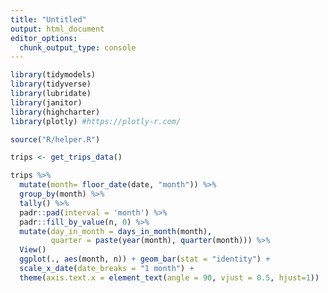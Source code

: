 ```yaml
---
title: "Untitled"
output: html_document
editor_options: 
  chunk_output_type: console
---
```


```r
library(tidymodels)
library(tidyverse)
library(lubridate)
library(janitor)
library(highcharter)
library(plotly) #https://plotly-r.com/

source("R/helper.R")

trips <- get_trips_data()

```


```r

trips %>% 
  mutate(month= floor_date(date, "month")) %>%
  group_by(month) %>%
  tally() %>%
  padr::pad(interval = 'month') %>%
  padr::fill_by_value(n, 0) %>%
  mutate(day_in_month = days_in_month(month),
         quarter = paste(year(month), quarter(month))) %>%
  View()
  ggplot(., aes(month, n)) + geom_bar(stat = "identity") + 
  scale_x_date(date_breaks = "1 month") + 
  theme(axis.text.x = element_text(angle = 90, vjust = 0.5, hjust=1))

```

